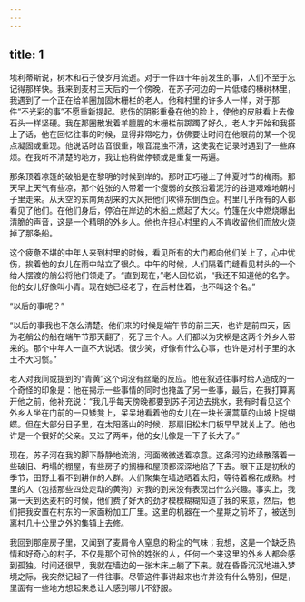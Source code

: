 ```yaml
---
---
---
```

title: 1
---




埃利蒂斯说，树木和石子使岁月流逝。对于一件四十年前发生的事，人们不至于忘记得那样快。我来到麦村三天后的一个傍晚，在苏子河边的一片低矮的榛树林里，我遇到了一个正在给羊圈加固木栅栏的老人。他和村里的许多人一样，对于那件“不光彩的事”不愿重新提起。悲伤的阴影重叠在他的脸上，使他的皮肤看上去像石头一样坚硬。我在那圈散发着羊膻腥的木栅栏前踯躅了好久，老人才开始和我搭上了话，他在回忆往事的时候，显得非常吃力，仿佛要让时间在他眼前的某一个视点凝固或重现。他说话时齿音很重，喉音混浊不清，这使我在记录时遇到了一些麻烦。在我听不清楚的地方，我让他稍做停顿或是重复一两遍。

那条顶着凉篷的破船是在黎明的时候到岸的。那时正巧碰上了仲夏时节的梅雨。那天早上天气有些凉，那个姓张的人带着一个瘦弱的女孩沿着泥泞的谷道艰难地朝村子里走来。从天空的东南角刮来的大风把他们吹得东倒西歪。村里几乎所有的人都看见了他们。在他们身后，停泊在岸边的木船上燃起了大火。竹篷在火中燃烧爆出清脆的声音，这是一个精明的外乡人。他也许担心村里的人不肯收留他们而放火烧掉了那条船。

这个疲惫不堪的中年人来到村里的时候，看见所有的大门都向他们关上了，心中忧伤，挨着他的女儿在雨中站立了很久。中午的时候，人们隔着门缝看见村头的一个给人摆渡的艄公将他们领走了。“直到现在，”老人回忆说，“我还不知道他的名字。他的女儿好像叫小青。现在她已经老了，在后村住着，也不叫这个名。”

“以后的事呢？”

“以后的事我也不怎么清楚。他们来的时候是端午节的前三天，也许是前四天，因为老艄公的船在端午节那天翻了，死了三个人。人们都以为灾祸是这两个外乡人带来的。那个中年人一直不大说话。很少笑，好像有什么心事，也许是对村子里的水土不大习惯。”

老人对我间或提到的“青黄”这个词没有丝毫的反应。他在叙述往事时给人造成的一个奇怪的印象是：他在揭示一些事情的同时也掩盖了另一些事，最后，在我打算离开他之前，他补充说：“我几乎每天傍晚都要到苏子河边去挑水，我有时看见这个外乡人坐在门前的一只矮凳上，呆呆地看着他的女儿在一块长满蒿草的山坡上捉蝴蝶。但在大部分日子里，在太阳落山的时候，那扇旧松木门板早早就关上了。他也许是一个很好的父亲。又过了两年，他的女儿像是一下子长大了。”

现在，苏子河在我的脚下静静地流淌，河面微微透着凉意。这条河的边缘散落着一些破旧、坍塌的棚屋，有些房子的搁栅和屋顶都深深地陷了下去。眼下正是初秋的季节，田野上看不到耕作的人群。人们聚集在墙边晒着太阳，等待着棉花成熟。村里的人（包括那些四处走动的黄狗）对我的到来没有表现出什么兴趣。事实上，我第一天到达麦村的时候，他们费了好大的劲才模模糊糊知道了我的来意，然后，他们把我安置在村东的一家面粉加工厂里。这里的机器在一个星期之前坏了，被送到离村几十公里之外的集镇上去修。

我回到那座房子里，又闻到了麦屑令人窒息的粉尘的气味；我想，这是一个缺乏热情和好奇心的村子，不仅是那个可怜的姓张的人，任何一个来这里的外乡人都会感到孤独。时间还很早，我就在墙边的一张木床上躺了下来。就在昏昏沉沉地进入梦境之际，我突然记起了一件往事。尽管这件事讲起来也许并没有什么特别，但是，里面有一些地方想起来总让人感到哪儿不舒服。